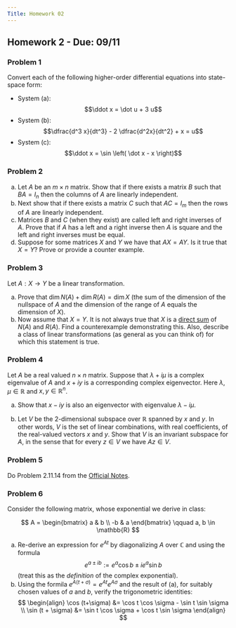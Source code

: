 ```yaml
---
Title: Homework 02
---
```


## Homework 2 - Due: 09/11

### Problem 1

Convert each of the following higher-order differential equations into state-space form:

- System (a): $$\ddot x = \dot u + 3 u$$ 
- System (b): $$\dfrac{d^3 x}{dt^3} - 2 \dfrac{d^2x}{dt^2} + x = u$$
- System (c): $$\ddot x = \sin \left( \dot x - x \right)$$

### Problem 2

 a. Let $A$ be an $m \times n$ matrix. Show that if there exists a matrix $B$
 such that $BA=I_{n}$ then the columns of $A$ are linearly independent. 
 b. Next show that if there exists a matrix $C$ such that $AC=I_{m}$ then the rows of $A$ are linearly independent. 
 c. Matrices $B$ and $C$ (when they exist) are called
 left and right inverses of $A$. Prove that if $A$ has a left and a right inverse then $A$ is square and the
 left and right inverses must be equal.
 d. Suppose for some matrices $X$ and $Y$ we have that $AX = AY$. Is it true that $X=Y$? Prove or provide a counter example. 

### Problem 3

Let $A: X \to Y$ be a linear transformation. 

 (a) Prove that $\dim N (A) + \dim R(A) = \dim X$ (the sum of the dimension of
 the nullspace of $A$ and the dimension of the range of $A$ equals the
 dimension of $X$).
 (b) Now assume that $X = Y$. It is not always true that $X$ is a [direct sum](/exlecs/lec02.html#def-directsum) of
 $N(A)$ and $R(A)$. Find a counterexample demonstrating this. Also, describe a
 class of linear transformations (as general as you can think of) for which
 this statement is true.

### Problem 4
Let $A$ be a real valued $n \times n$ matrix. Suppose that $\lambda + i \mu$
is a complex eigenvalue of $A$ and $x + iy$ is a corresponding complex
eigenvector. Here $\lambda, \mu \in \mathbb{R}$ and $x, y \in \mathbb{R}^n$. 

 a. Show that $x-iy$ is also an eigenvector with eigenvalue $\lambda - i \mu$. 

 b. Let $V$ be the 2-dimensional subspace over $\mathbb{R}$ spanned by $x$ and
 $y$. In other words, $V$ is the set of linear combinations, with real
 coefficients, of the real-valued vectors $x$ and $y$. Show that $V$ is an
 invariant subspace for $A$, in the sense that for every $z \in V$ we have $Az
 \in V$.

### Problem 5

Do Problem 2.11.14 from the [Official Notes](https://arxiv.org/pdf/2007.01367).

### Problem 6
Consider the following matrix, whose exponential we derive in class:

$$
A = \begin{bmatrix} a & b \\ -b & a \end{bmatrix} \qquad a, b \in \mathbb{R}
$$

 a. Re-derive an expression for $e^{At}$ by diagonalizing $A$ over $\mathbb{C}$
  and using the formula 
  $$e^{a \pm ib}:= e^a \cos b \pm ie^a \sin b$$ 
  (treat this as the _definition_ of the complex exponential).
 b. Using the formila $e^{A(t+\sigma)} = e^{At}e^{A \sigma}$ and the result of
  (a), for suitably chosen values of $a$ and $b$, verify the trigonometric
  identities:
  $$
  \begin{align}
  \cos (t+\sigma) &= \cos t \cos \sigma - \sin t \sin \sigma \\
  \sin (t + \sigma) &= \sin t \cos \sigma + \cos t \sin \sigma
  \end{align}
  $$
